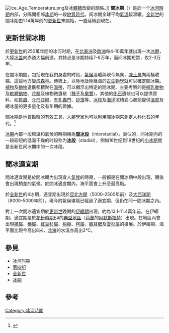 {{not|间冰段}}
[[File:Ice_Age_Temperature.png|thumb]]及冰[[體積|體積]]改變的關係。]]
'''間冰期'''（{{lang-en|intergalacial}}）是於一个[[冰河時期|冰河時期]]内部，分隔開相邻[[冰期|冰期]]的一段[[地質時代|地質時代]]。间冰期全球平均[[氣溫|氣溫]]較溫暖。[[全新世|全新世]]的間冰期由1.14萬年前的[[更新世|更新世]]末開始，一直延續到現在。

==更新世間冰期==
於[[更新世|更新世]]的250萬年間的冰河时期，在[[北美洲|北美洲]]及[[歐洲|歐洲]]每4-10萬年就出現一次[[冰期|冰期]]，大陸[[冰盖|冰盖]]向赤道大幅前進。其特点是冰期持续7-8万年，而间冰期短暂，仅2-3万年。

在間冰期間，包括現在我們身處的时段，[[氣候|氣候]]溫暖與現今無異，[[凍土層|凍土層]]向兩極收縮，這些地方變成[[森林|森林]]。傳統上，以陸地及陸緣海的[[古生物學|古生物學]]就可以確定間冰期。[[植物|植物]]及[[動物|動物]]遺骸都積聚在[[溫帶|溫帶]]，可以顯示出特定的間冰期。主要考察的是[[哺乳動物|哺乳動物]]及[[軟體動物|軟體動物]]、[[花粉|花粉]]及植物微遺骸（[[種子|種子]]及[[果實|果實]]）。其他的[[化石|化石]]遺骸也可以提供資料，如[[昆蟲|昆蟲]]、[[介形亞綱|介形亞綱]]、[[有孔蟲門|有孔蟲門]]、[[矽藻|矽藻]]等。[[冰核|冰核]]及[[海洋|海洋]]沉積岩心都能提供[[溫度|溫度]]及總冰量的更多量化及有年期的證據。

間冰期是[[地質|地質]]勘察的有效工具，[[人類學|人類學家]]也可以利用間冰期來測定[[人科|人科]]化石的年代。<ref>{{Cite book en|author=Kottak, Conard Phillip|title=Window on Humanity|url=https://archive.org/details/windowonhumanity0000kott_q1i1|location=New York|year=2005}}</ref>

[[冰期|冰期]]內部一段較溫和氣候的時期稱為'''[[間冰段|間冰段]]'''（interstadial）。类似的，间冰期内的一段较短的低温干燥的时段称为'''[[冰段|冰段]]'''（stadial），例如16世纪到19世纪的[[小冰期|小冰期]]就是全新世间冰期中的一次冰段。

==間冰適宜期==
間冰適宜期是於間冰期內出現宜人[[氣候|氣候]]的時期，一般都是在間冰期中段出現，期後會出現稍差的氣候。於間冰適宜期內，海平面會上升至最高點。

於[[全新世|全新世]]的4冰期，適宜期出現於[[亞北方期|亞北方期]]（5000-2500年前）及[[大西洋期|大西洋期]]（8000-5000年前）。現今的氣候環境已經過了適宜期，但仍在同一間冰期之內。

對上一次間冰適宜期於[[更新世|更新世]]晚期的[[伊緬期|伊緬期]]出現，約為13.1-11.4萬年前。在伊緬期，適宜期是於[[花粉時期|花粉時期]]E4的[[典型地區|典型地區]]（[[荷蘭|荷蘭]]的[[阿默斯福特|阿默斯福特]]）出現。在地區內會出現[[櫟屬|櫟屬]]、[[榛屬|榛屬]]、[[紅豆杉屬|紅豆杉屬]]、[[榆樹|榆樹]]、[[梣屬|梣屬]]、[[鵝耳櫪|鵝耳櫪]]及[[雲杉屬|雲杉屬]]的擴展。於伊緬期，海平面比現今高出8米，[[北海_(大西洋)|北海]]的水溫亦高出2℃。

==參見==
*[[冰河时期|冰河时期]]
* [[第四纪|第四纪]]
* [[全新世|全新世]]
* [[冰期|冰期]]

==參考==
{{reflist}}

[[Category:冰河時期|Category:冰河時期]]